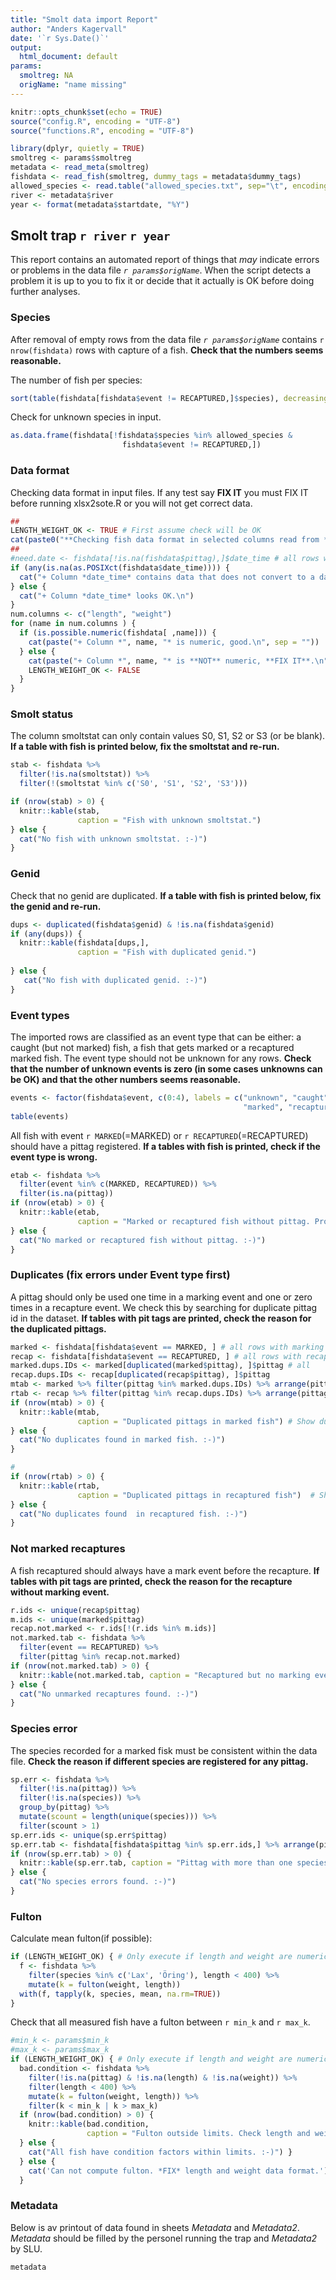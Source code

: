 ```yaml
---
title: "Smolt data import Report"
author: "Anders Kagervall"
date: '`r Sys.Date()`'
output:
  html_document: default
params:
  smoltreg: NA
  origName: "name missing"
---
```



```r
knitr::opts_chunk$set(echo = TRUE)
source("config.R", encoding = "UTF-8")
source("functions.R", encoding = "UTF-8")

library(dplyr, quietly = TRUE)
smoltreg <- params$smoltreg
metadata <- read_meta(smoltreg)
fishdata <- read_fish(smoltreg, dummy_tags = metadata$dummy_tags)
allowed_species <- read.table("allowed_species.txt", sep="\t", encoding="UTF-8")[,1]
river <- metadata$river
year <- format(metadata$startdate, "%Y")
```

## Smolt trap `r river` `r year`

This report contains an automated report of things that *may* indicate errors or problems
in the data file *`r params$origName`*. When the script detects a problem it is up to
you to fix it or decide that it actually is OK before doing further analyses.


### Species

After removal of empty rows from the data file *`r params$origName`* contains `r nrow(fishdata)` rows with capture of a fish. **Check that the numbers seems reasonable.**

The number of fish per species:
```r
sort(table(fishdata[fishdata$event != RECAPTURED,]$species), decreasing =  TRUE)
```

Check for unknown species in input.
```r
as.data.frame(fishdata[!fishdata$species %in% allowed_species &
                         fishdata$event != RECAPTURED,])
```


### Data format

Checking data format in input files. If any test say **FIX IT** you must FIX IT before 
running xlsx2sote.R or you will not get correct data.



```r
##
LENGTH_WEIGHT_OK <- TRUE # First assume check will be OK
cat(paste0("**Checking fish data format in selected columns read from *", params$origName, "*.**\n\n"))
##
#need.date <- fishdata[!is.na(fishdata$pittag),]$date_time # all rows with pittag must hav valid date
if (any(is.na(as.POSIXct(fishdata$date_time)))) {
  cat("+ Column *date_time* contains data that does not convert to a date, **FIX IT**.\n")
} else {
  cat("+ Column *date_time* looks OK.\n")
}
num.columns <- c("length", "weight")
for (name in num.columns ) {
  if (is.possible.numeric(fishdata[ ,name])) {
    cat(paste("+ Column *", name, "* is numeric, good.\n", sep = "")) 
  } else {
    cat(paste("+ Column *", name, "* is **NOT** numeric, **FIX IT**.\n", sep = ""))
    LENGTH_WEIGHT_OK <- FALSE
  }
}
```

### Smolt status
The column smoltstat can only contain values S0, S1, S2 or S3 (or be blank). **If a table with fish is printed below, fix the smoltstat and re-run.**
```r

stab <- fishdata %>%
  filter(!is.na(smoltstat)) %>%
  filter(!(smoltstat %in% c('S0', 'S1', 'S2', 'S3')))

if (nrow(stab) > 0) {
  knitr::kable(stab,
               caption = "Fish with unknown smoltstat.")
} else {
  cat("No fish with unknown smoltstat. :-)")
}
```

### Genid
Check that no genid are duplicated. **If a table with fish is printed below, fix the genid and re-run.**

```r
dups <- duplicated(fishdata$genid) & !is.na(fishdata$genid)
if (any(dups)) {
  knitr::kable(fishdata[dups,],
               caption = "Fish with duplicated genid.")
  
} else {
   cat("No fish with duplicated genid. :-)") 
}
```

### Event types

The imported rows are classified as an event type that can be either: a caught (but not marked) fish, a fish that gets marked or a recaptured marked fish. The event type should not be unknown for any rows. **Check that the number of unknown events is zero (in some cases unknowns can be OK) and that the other numbers seems reasonable.**

```r
events <- factor(fishdata$event, c(0:4), labels = c("unknown", "caught",
                                                    "marked", "recaptured", "removed"))
table(events)
```



All fish with event `r MARKED`(=MARKED) or  `r RECAPTURED`(=RECAPTURED) should have a pittag registered. **If a tables with fish is printed, check if the event type is wrong.**

```r

etab <- fishdata %>%
  filter(event %in% c(MARKED, RECAPTURED)) %>%
  filter(is.na(pittag))
if (nrow(etab) > 0) {
  knitr::kable(etab,
               caption = "Marked or recaptured fish without pittag. Probably wrong event type")
} else {
  cat("No marked or recaptured fish without pittag. :-)")
}
```



### Duplicates (fix errors under Event type first)

A pittag should only be used one time in a marking event and one or zero times in a recapture event. We check this by searching for duplicate pittag id in the dataset.
**If tables with pit tags are printed, check the reason for the duplicated pittags.**

```r
marked <- fishdata[fishdata$event == MARKED, ] # all rows with marking event
recap <- fishdata[fishdata$event == RECAPTURED, ] # all rows with recapture event 
marked.dups.IDs <- marked[duplicated(marked$pittag), ]$pittag # all 
recap.dups.IDs <- recap[duplicated(recap$pittag), ]$pittag
mtab <- marked %>% filter(pittag %in% marked.dups.IDs) %>% arrange(pittag)
rtab <- recap %>% filter(pittag %in% recap.dups.IDs) %>% arrange(pittag)
if (nrow(mtab) > 0) {
  knitr::kable(mtab,
               caption = "Duplicated pittags in marked fish") # Show duplicated pittags in marked fish
} else {
  cat("No duplicates found in marked fish. :-)")
}
```

```r
#
if (nrow(rtab) > 0) {
  knitr::kable(rtab,
               caption = "Duplicated pittags in recaptured fish")  # Show duplicated pittags in recaptured fish
} else {
  cat("No duplicates found  in recaptured fish. :-)")
}  
```

### Not marked recaptures

A fish recaptured should always have a mark event before the recapture. 
**If tables with pit tags are printed, check the reason for the recapture without marking event.**

```r
r.ids <- unique(recap$pittag)
m.ids <- unique(marked$pittag)
recap.not.marked <- r.ids[!(r.ids %in% m.ids)]
not.marked.tab <- fishdata %>%
  filter(event == RECAPTURED) %>%
  filter(pittag %in% recap.not.marked)
if (nrow(not.marked.tab) > 0) {
  knitr::kable(not.marked.tab, caption = "Recaptured but no marking event")
} else {
  cat("No unmarked recaptures found. :-)")
}
```


### Species error
The species recorded for a marked fisk must be consistent within the data file. **Check the reason if different species are registered for any pittag.**

```r
sp.err <- fishdata %>%
  filter(!is.na(pittag)) %>%
  filter(!is.na(species)) %>%
  group_by(pittag) %>%
  mutate(scount = length(unique(species))) %>%
  filter(scount > 1)
sp.err.ids <- unique(sp.err$pittag)
sp.err.tab <- fishdata[fishdata$pittag %in% sp.err.ids,] %>% arrange(pittag)
if (nrow(sp.err.tab) > 0) {
  knitr::kable(sp.err.tab, caption = "Pittag with more than one species registered")
} else {
  cat("No species errors found. :-)")
}
```

### Fulton

Calculate mean fulton(if possible):
```r
if (LENGTH_WEIGHT_OK) { # Only execute if length and weight are numeric
  f <- fishdata %>%
    filter(species %in% c('Lax', 'Öring'), length < 400) %>%
    mutate(k = fulton(weight, length))
  with(f, tapply(k, species, mean, na.rm=TRUE))
}
```

Check that all measured fish have a fulton between `r min_k` and `r max_k`.

```r
#min_k <- params$min_k
#max_k <- params$max_k
if (LENGTH_WEIGHT_OK) { # Only execute if length and weight are numeric
  bad.condition <- fishdata %>% 
    filter(!is.na(pittag) & !is.na(length) & !is.na(weight)) %>%
    filter(length < 400) %>%
    mutate(k = fulton(weight, length)) %>%
    filter(k < min_k | k > max_k)
  if (nrow(bad.condition) > 0) {
    knitr::kable(bad.condition,
                 caption = "Fulton outside limits. Check length and weight")
  } else {
    cat("All fish have condition factors within limits. :-)") }
  } else {
    cat('Can not compute fulton. *FIX* length and weight data format.')
  }

```

### Metadata

Below is av printout of data found in sheets *Metadata* and *Metadata2*. *Metadata* should be filled by the personel running the trap and *Metadata2* by SLU.
```r
metadata
```

